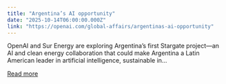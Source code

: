```yaml
---
title: "Argentina’s AI opportunity"
date: "2025-10-14T06:00:00.000Z"
link: "https://openai.com/global-affairs/argentinas-ai-opportunity"
---
```


OpenAI and Sur Energy are exploring Argentina’s first Stargate project—an AI and clean energy collaboration that could make Argentina a Latin American leader in artificial intelligence, sustainable in...

[Read more](https://openai.com/global-affairs/argentinas-ai-opportunity)

